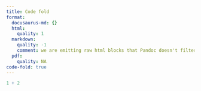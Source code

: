 ```yaml
---
title: Code fold
format: 
  docusaurus-md: {}
  html:
    quality: 1
  markdown:
    quality: -1
    comment: we are emitting raw html blocks that Pandoc doesn't filter
  pdf:
    quality: NA
code-fold: true
---
```


```r
1 + 2
```